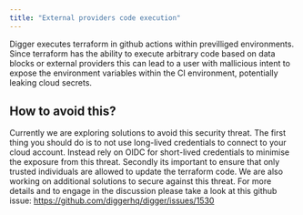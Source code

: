 ```yaml
---
title: "External providers code execution"
---
```


Digger executes terraform in github actions within previlliged environments. Since terraform has the ability
to execute arbitrary code based on data blocks or external providers this can lead to a user with mallicious
intent to expose the environment variables within the CI environment, potentially leaking cloud secrets.

How to avoid this?
---
Currently we are exploring solutions to avoid this security threat. The first thing you should do is to
not use long-lived credentials to connect to your cloud account. Instead rely on OIDC for short-lived
credentials to minimise the exposure from this threat. Secondly its important to ensure that only trusted
individuals are allowed to update the terraform code. We are also working on additional solutions to secure
against this threat. For more details and to engage in the discussion please take a look at this github issue:
https://github.com/diggerhq/digger/issues/1530
